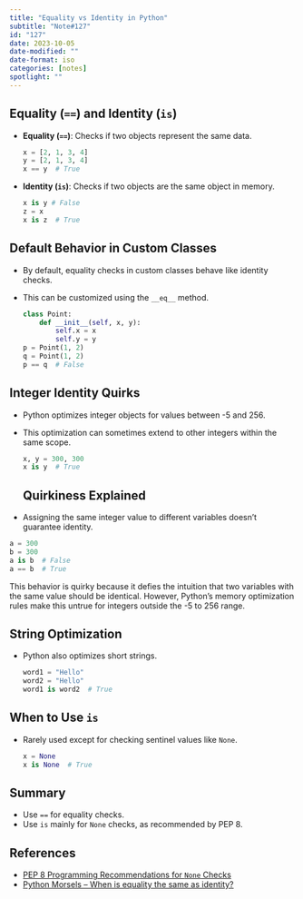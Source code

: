 ```yaml
---
title: "Equality vs Identity in Python"
subtitle: "Note#127"
id: "127"
date: 2023-10-05
date-modified: ""
date-format: iso
categories: [notes]
spotlight: ""
---
```

## Equality (`==`) and Identity (`is`)

* **Equality (`==`)**: Checks if two objects represent the same data.

  ```python
  x = [2, 1, 3, 4]
  y = [2, 1, 3, 4]
  x == y  # True
  ```

* **Identity (`is`)**: Checks if two objects are the same object in memory.

  ```python
  x is y # False
  z = x
  x is z  # True
  ```

## Default Behavior in Custom Classes

* By default, equality checks in custom classes behave like identity checks.
* This can be customized using the `__eq__` method.

  ```python
  class Point:
      def __init__(self, x, y):
          self.x = x
          self.y = y
  p = Point(1, 2)
  q = Point(1, 2)
  p == q  # False
  ```

## Integer Identity Quirks

* Python optimizes integer objects for values between -5 and 256.
* This optimization can sometimes extend to other integers within the same scope.

  ```python
  x, y = 300, 300
  x is y  # True
  ```
## Quirkiness Explained

* Assigning the same integer value to different variables doesn't guarantee identity.

```python
a = 300
b = 300
a is b  # False
a == b  # True
```
This behavior is quirky because it defies the intuition that two variables with the same value should be identical. However, Python's memory optimization rules make this untrue for integers outside the -5 to 256 range.

## String Optimization

* Python also optimizes short strings.

  ```python
  word1 = "Hello"
  word2 = "Hello"
  word1 is word2  # True
  ```

## When to Use `is`

* Rarely used except for checking sentinel values like `None`.

  ```python
  x = None
  x is None  # True
  ```

## Summary

* Use `==` for equality checks.
* Use `is` mainly for `None` checks, as recommended by PEP 8.

## References

* [PEP 8 Programming Recommendations for `None` Checks](https://www.python.org/dev/peps/pep-0008/#programming-recommendations)
* [Python Morsels – When is equality the same as identity?](https://www.pythonmorsels.com/when-is-equality-the-same-as-identity/)
